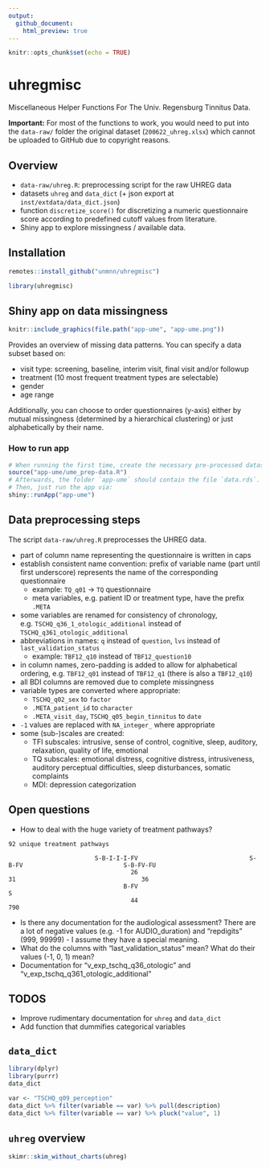 ```yaml
---
output: 
  github_document:
    html_preview: true
---
```


```r
knitr::opts_chunk$set(echo = TRUE)
```

# uhregmisc

Miscellaneous Helper Functions For The Univ. Regensburg Tinnitus Data.

**Important:** For most of the functions to work, you would need to put into the `data-raw/` folder the original dataset (`200622_uhreg.xlsx`) which cannot be uploaded to GitHub due to copyright reasons. 

## Overview

- `data-raw/uhreg.R`: preprocessing script for the raw UHREG data
- datasets `uhreg` and `data_dict` (+ json export at `inst/extdata/data_dict.json`)
- function `discretize_score()` for discretizing a numeric questionnaire score according to predefined cutoff values from literature.
- Shiny app to explore missingness / available data.

## Installation

```r
remotes::install_github("unmnn/uhregmisc")
```

```r
library(uhregmisc)
```

## Shiny app on data missingness 

```r
knitr::include_graphics(file.path("app-ume", "app-ume.png"))
```

Provides an overview of missing data patterns. 
You can specify a data subset based on:

- visit type: screening, baseline, interim visit, final visit and/or followup
- treatment (10 most frequent treatment types are selectable)
- gender
- age range

Additionally, you can choose to order questionnaires (y-axis) either by mutual missingness (determined by a hierarchical clustering) or just alphabetically by their name.

### How to run app

```r
# When running the first time, create the necessary pre-processed dataset with:
source("app-ume/ume_prep-data.R")
# Afterwards, the folder `app-ume` should contain the file `data.rds`.
# Then, just run the app via:
shiny::runApp("app-ume")
```

## Data preprocessing steps

The script `data-raw/uhreg.R` preprocesses the UHREG data.

- part of column name representing the questionnaire is written in caps
- establish consistent name convention: prefix of variable name (part until first underscore) represents the name of the corresponding questionnaire
  - example: `TQ_q01` &rarr; `TQ` questionnaire
  - meta variables, e.g. patient ID or treatment type, have the prefix `.META`
- some variables are renamed for consistency of chronology, e.g. `TSCHQ_q36_1_otologic_additional` instead of `TSCHQ_q361_otologic_additional`
- abbreviations in names: `q` instead of `question`, `lvs` instead of `last_validation_status`
  - example: `TBF12_q10` instead of `TBF12_question10`
- in column names, zero-padding is added to allow for alphabetical ordering, e.g. `TBF12_q01` instead of `TBF12_q1` (there is also a `TBF12_q10`)
- all BDI columns are removed due to complete missingness
- variable types are converted where appropriate:
  - `TSCHQ_q02_sex` to `factor`
  - `.META_patient_id` to `character`
  - `.META_visit_day`, `TSCHQ_q05_begin_tinnitus` to `date`
- `-1` values are replaced with `NA_integer_` where appropriate
- some (sub-)scales are created:
  - TFI subscales: intrusive, sense of control, cognitive, sleep, auditory, relaxation, quality of life, emotional
  - TQ subscales: emotional distress, cognitive distress, intrusiveness, auditory perceptual difficulties, sleep disturbances, somatic complaints
  - MDI: depression categorization

## Open questions

<!-- - Why are there no data for the BDI questionnaire? -->
<!-- - What does the `position` column represent? -->

<!-- ``` -->
<!--    1    2    3 -->
<!-- 2010  187  102 -->
<!-- ``` -->

<!-- - What does the prefix "v_" mean in some column names, e.g. "v_tfi_question_1"? -->
- How to deal with the huge variety of treatment pathways?

```
92 unique treatment pathways

                        S-B-I-I-I-FV                               S-B-FV                            S-B-FV-FU
                                  26                                   31                                   36
                                B-FV                                    S
                                  44                                  790
```

- Is there any documentation for the audiological assessment? There are a lot of negative values (e.g. -1 for AUDIO_duration) and "repdigits" (999, 99999) - I assume they have a special meaning.
- What do the columns with "last_validation_status" mean? What do their values (-1, 0, 1) mean?
- Documentation for "v_exp_tschq_q36_otologic" and "v_exp_tschq_q361_otologic_additional"

## TODOS

- Improve rudimentary documentation for `uhreg` and `data_dict`
- Add function that dummifies categorical variables

## `data_dict`

```r
library(dplyr)
library(purrr)
data_dict

var <- "TSCHQ_q09_perception"
data_dict %>% filter(variable == var) %>% pull(description)
data_dict %>% filter(variable == var) %>% pluck("value", 1)
```

## `uhreg` overview

```r
skimr::skim_without_charts(uhreg)
```
